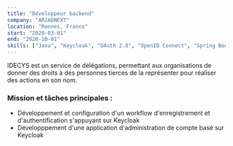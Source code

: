 ```yaml
---
title: "Développeur backend"
company: "ARIADNEXT"
location: "Rennes, France"
start: "2020-03-01"
end: "2020-10-01"
skills: ["Java", "Keycloak", "OAuth 2.0", "OpenID Connect", "Spring Boot", "React", "TypeScript", "React.js", "Cypress"]
---
```


IDECYS est un service de délégations, permettant aux organisations de donner des droits à des personnes tierces de la représenter pour réaliser des actions en son nom.

### Mission et tâches principales :

* Développement et configuration d'un workflow d'enregistrement et d'authentification s'appuyant sur Keycloak
* Développpement d'une application d'administration de compte basé sur Keycloak

